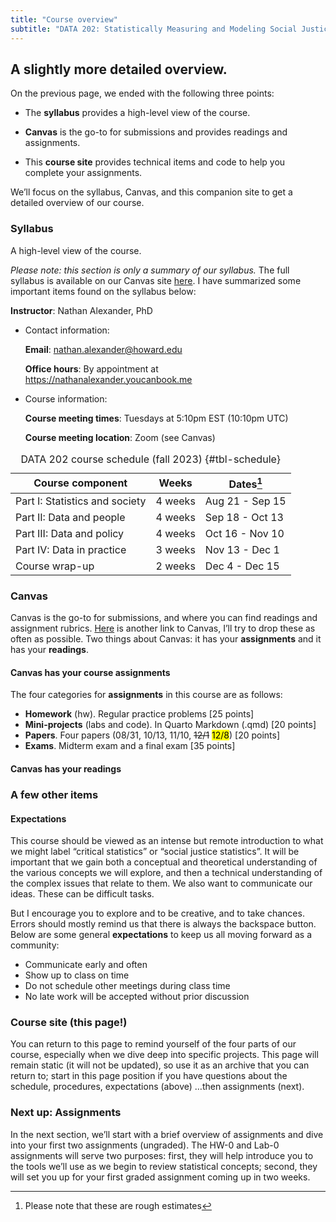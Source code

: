 ```yaml
---
title: "Course overview"
subtitle: "DATA 202: Statistically Measuring and Modeling Social Justice"
---
```


## A slightly more detailed overview.

On the previous page, we ended with the following three points:

-   The **syllabus** provides a high-level view of the course.

-   **Canvas** is the go-to for submissions and provides readings and assignments.

-   This **course site** provides technical items and code to help you complete your assignments.

We'll focus on the syllabus, Canvas, and this companion site to get a detailed overview of our course.

### **Syllabus**

A high-level view of the course.

*Please note: this section is only a summary of our syllabus.* The full syllabus is available on our Canvas site [here](https://canvas.howard.edu/courses/40683). I have summarized some important items found on the syllabus below:

**Instructor**: Nathan Alexander, PhD

-   Contact information:

    **Email**: [nathan.alexander@howard.edu](mailto:nathan.alexander@howard.edu)

    **Office hours**: By appointment at <https://nathanalexander.youcanbook.me>

-   Course information:

    **Course meeting times**: Tuesdays at 5:10pm EST (10:10pm UTC)

    **Course meeting location**: Zoom (see Canvas)

| Course component               | Weeks   | Dates[^1]       |
|--------------------------------|---------|-----------------|
| Part I: Statistics and society | 4 weeks | Aug 21 - Sep 15 |
| Part II: Data and people       | 4 weeks | Sep 18 - Oct 13 |
| Part III: Data and policy      | 4 weeks | Oct 16 - Nov 10 |
| Part IV: Data in practice      | 3 weeks | Nov 13 - Dec 1  |
| Course wrap-up                 | 2 weeks | Dec 4 - Dec 15  |

: DATA 202 course schedule (fall 2023) {#tbl-schedule}

[^1]: Please note that these are rough estimates

### **Canvas**

Canvas is the go-to for submissions, and where you can find readings and assignment rubrics. [Here](https://canvas.howard.edu/courses/40683) is another link to Canvas, I'll try to drop these as often as possible. Two things about Canvas: it has your **assignments** and it has your **readings**.

#### Canvas has your course assignments

::: incremental
The four categories for **assignments** in this course are as follows:

-   **Homework** (hw). Regular practice problems \[25 points\]
-   **Mini-projects** (labs and code). In Quarto Markdown (.qmd) \[20 points\]
-   **Papers**. Four papers (08/31, 10/13, 11/10, <s>12/1</s> <mark>12/8</mark>) \[20 points\]
-   **Exams**. Midterm exam and a final exam \[35 points\]
:::

#### Canvas has your readings

### **A few other items**

#### Expectations

This course should be viewed as an intense but remote introduction to what we might label "critical statistics" or "social justice statistics". It will be important that we gain both a conceptual and theoretical understanding of the various concepts we will explore, and then a technical understanding of the complex issues that relate to them. We also want to communicate our ideas. These can be difficult tasks.

But I encourage you to explore and to be creative, and to take chances. Errors should mostly remind us that there is always the backspace button. Below are some general **expectations** to keep us all moving forward as a community:

::: incremental
-   Communicate early and often
-   Show up to class on time
-   Do not schedule other meetings during class time
-   No late work will be accepted without prior discussion
:::

### **Course site** (this page!)

You can return to this page to remind yourself of the four parts of our course, especially when we dive deep into specific projects. This page will remain static (it will not be updated), so use it as an archive that you can return to; start in this page position if you have questions about the schedule, procedures, expectations (above) ...then assignments (next).

### Next up: Assignments

In the next section, we'll start with a brief overview of assignments and dive into your first two assignments (ungraded). The HW-0 and Lab-0 assignments will serve two purposes: first, they will help introduce you to the tools we'll use as we begin to review statistical concepts; second, they will set you up for your first graded assignment coming up in two weeks.
